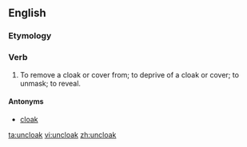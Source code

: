 ==English==

===Etymology===
{{prefix|un|cloak}}

===Verb===
{{en-verb}}

# {{transitive}} To remove a cloak or cover from; to deprive of a cloak or cover; to unmask; to reveal.

====Antonyms====
* [[cloak]]

[[ta:uncloak]]
[[vi:uncloak]]
[[zh:uncloak]]